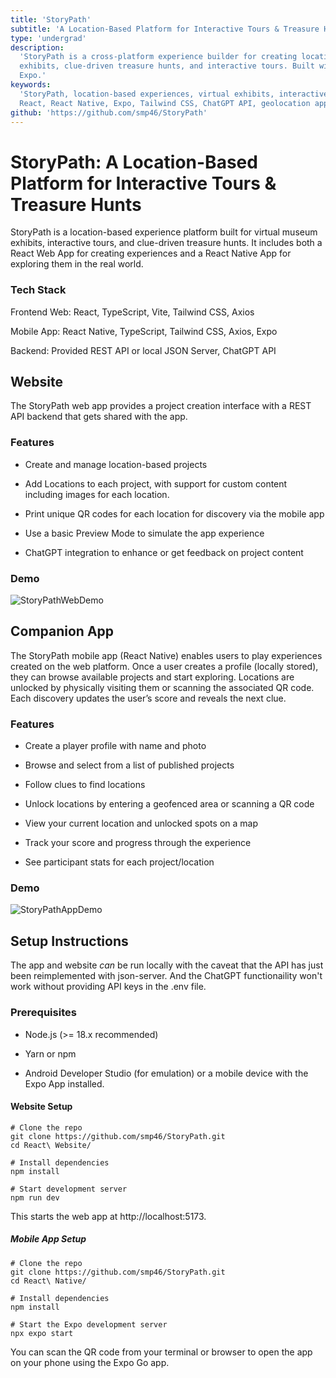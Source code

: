 ```yaml
---
title: 'StoryPath'
subtitle: 'A Location-Based Platform for Interactive Tours & Treasure Hunts'
type: 'undergrad'
description:
  'StoryPath is a cross-platform experience builder for creating location-based virtual museum
  exhibits, clue-driven treasure hunts, and interactive tours. Built with React, React Native, and
  Expo.'
keywords:
  'StoryPath, location-based experiences, virtual exhibits, interactive tours, treasure hunt app,
  React, React Native, Expo, Tailwind CSS, ChatGPT API, geolocation app, QR code scavenger hunt'
github: 'https://github.com/smp46/StoryPath'
---
```


# StoryPath: A Location-Based Platform for Interactive Tours & Treasure Hunts

StoryPath is a location-based experience platform built for virtual museum exhibits, interactive
tours, and clue-driven treasure hunts. It includes both a React Web App for creating experiences and
a React Native App for exploring them in the real world.

### Tech Stack

Frontend Web: React, TypeScript, Vite, Tailwind CSS, Axios

Mobile App: React Native, TypeScript, Tailwind CSS, Axios, Expo

Backend: Provided REST API or local JSON Server, ChatGPT API

## Website

The StoryPath web app provides a project creation interface with a REST API backend that gets shared
with the app.

### Features

- Create and manage location-based projects

- Add Locations to each project, with support for custom content including images for each location.

- Print unique QR codes for each location for discovery via the mobile app

- Use a basic Preview Mode to simulate the app experience

- ChatGPT integration to enhance or get feedback on project content

### Demo

![StoryPathWebDemo](https://cdn.statically.io/gh/smp46/smp46.github.io/nextjs/assets/storypath/web_demo.gif)

## Companion App

The StoryPath mobile app (React Native) enables users to play experiences created on the web
platform. Once a user creates a profile (locally stored), they can browse available projects and
start exploring. Locations are unlocked by physically visiting them or scanning the associated QR
code. Each discovery updates the user’s score and reveals the next clue.

### Features

- Create a player profile with name and photo

- Browse and select from a list of published projects

- Follow clues to find locations

- Unlock locations by entering a geofenced area or scanning a QR code

- View your current location and unlocked spots on a map

- Track your score and progress through the experience

- See participant stats for each project/location

### Demo

![StoryPathAppDemo](https://cdn.statically.io/gh/smp46/smp46.github.io/nextjs/assets/storypath/app_demo.gif)

## Setup Instructions

The app and website _can_ be run locally with the caveat that the API has just been reimplemented
with json-server. And the ChatGPT functionaility won't work without providing API keys in the .env
file.

### Prerequisites

- Node.js (>= 18.x recommended)

- Yarn or npm

- Android Developer Studio (for emulation) or a mobile device with the Expo App installed.

#### Website Setup

```
# Clone the repo
git clone https://github.com/smp46/StoryPath.git
cd React\ Website/

# Install dependencies
npm install

# Start development server
npm run dev
```

This starts the web app at http://localhost:5173.

##### Mobile App Setup

```
# Clone the repo
git clone https://github.com/smp46/StoryPath.git
cd React\ Native/

# Install dependencies
npm install

# Start the Expo development server
npx expo start
```

You can scan the QR code from your terminal or browser to open the app on your phone using the Expo
Go app.
